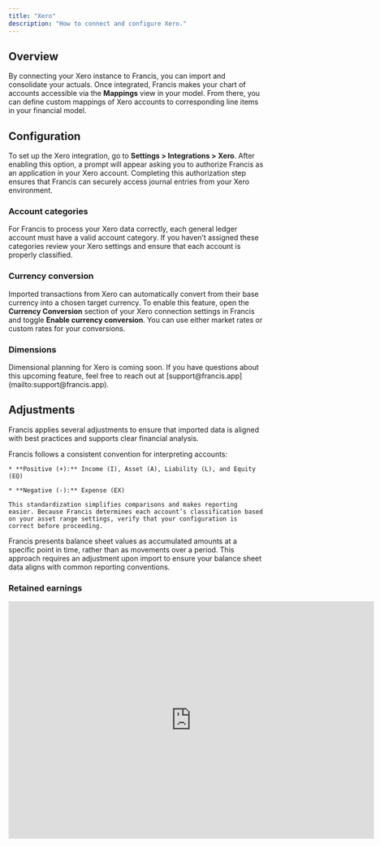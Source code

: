 ```yaml
---
title: "Xero"
description: "How to connect and configure Xero."
---
```


## Overview

By connecting your Xero instance to Francis, you can import and consolidate your actuals. Once integrated, Francis makes your chart of accounts accessible via the **Mappings** view in your model. From there, you can define custom mappings of Xero accounts to corresponding line items in your financial model.

## Configuration

To set up the Xero integration, go to **Settings > Integrations > Xero**. After enabling this option, a prompt will appear asking you to authorize Francis as an application in your Xero account. Completing this authorization step ensures that Francis can securely access journal entries from your Xero environment.

### Account categories

For Francis to process your Xero data correctly, each general ledger account must have a valid account category. If you haven’t assigned these categories review your Xero settings and ensure that each account is properly classified.

### Currency conversion

Imported transactions from Xero can automatically convert from their base currency into a chosen target currency. To enable this feature, open the **Currency Conversion** section of your Xero connection settings in Francis and toggle **Enable currency conversion**. You can use either market rates or custom rates for your conversions.

### Dimensions

<Info>
  Dimensional planning for Xero is coming soon. If you have questions about this upcoming feature, feel free to reach out at [support@francis.app](mailto:support@francis.app).
</Info>

## Adjustments

Francis applies several adjustments to ensure that imported data is aligned with best practices and supports clear financial analysis.

<Tabs>
  <Tab title="Number convention">
    Francis follows a consistent convention for interpreting accounts:

    * **Positive (+):** Income (I), Asset (A), Liability (L), and Equity (EQ)

    * **Negative (-):** Expense (EX)

    This standardization simplifies comparisons and makes reporting easier. Because Francis determines each account’s classification based on your asset range settings, verify that your configuration is correct before proceeding.
  </Tab>

  <Tab title="Balance sheet">
    Francis presents balance sheet values as accumulated amounts at a specific point in time, rather than as movements over a period. This approach requires an adjustment upon import to ensure your balance sheet data aligns with common reporting conventions.
  </Tab>
</Tabs>

### Retained earnings

<iframe width="720" height="467" src="https://www.loom.com/embed/82c6f24084364b4dbbddbabd504ca943?sid=531cd2c5-b672-48a5-83c1-95d42db54f57" frameborder="0" webkitallowfullscreen mozallowfullscreen allowfullscreen />

When importing your chart of accounts from Xero, Francis currently doesn't automatically include your retained earnings account. Therefore, you'll need to manually calculate retained earnings on your balance sheet for all entities using Xero.

<Info>
  Including retained earnings for Xero is scheduled for release during 2025. If you have questions about this upcoming feature, feel free to reach out at [support@francis.app](mailto:support@francis.app).
</Info>

To calculate retained earnings, add net profit (or loss) to the beginning retained earnings balance:

```typescript
// Example
= "Retained earnings"[-1] + "Net profit"[0]
```

If currency conversion is enabled on your Xero connection, the retained earnings formula must account for differences between average and closing exchange rates:

1. **Retained earnings (starting value):** Adjust to the new month’s closing exchange rate.

2. **Net profit (current month):** Convert from the average exchange rate to the closing rate.

```typescript
// Currency conversion example
= "Retained earnings"[-1] / "Exchange rate - closing"[-1] * "Exchange rate - closing"[0] 
+ "Net profit"[0] / "Exchange rate - avg"[0] * "Exchange rate - closing"[0]
```
